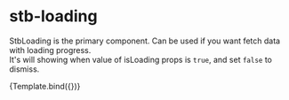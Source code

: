 
<Meta
  title="Components/stb-loading"
  component={StbLoading} 
/>

# stb-loading
StbLoading is the primary component. Can be used if you want fetch data with loading progress.  
It's will showing when value of isLoading props is `true`, and set `false` to dismiss.


<Canvas>
  <Story 
    name="Default"
    args={{ 
      isLoading: true
    }}>
    {Template.bind({})}
  </Story>
</Canvas>